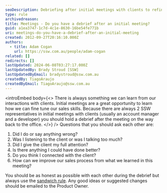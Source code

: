 ```yaml
---
seoDescription: Debriefing after initial meetings with clients to refine sales skills and enhance client connections.
type: rule
archivedreason:
title: Meetings - Do you have a debrief after an initial meeting?
guid: a1ea3747-1c7d-4c1e-8630-16be54fe771b
uri: meetings-do-you-have-a-debrief-after-an-initial-meeting
created: 2012-09-27T20:16:10.000Z
authors:
  - title: Adam Cogan
    url: https://ssw.com.au/people/adam-cogan
related: []
redirects: []
lastUpdated: 2024-06-08T03:27:17.000Z
lastUpdatedBy: Brady Stroud [SSW]
lastUpdatedByEmail: bradystroud@ssw.com.au
createdBy: TiagoAraujo
createdByEmail: TiagoAraujo@ssw.com.au
---
```


<introEmbed
  body={<>
There is always something we can learn from our interactions with clients.
Initial meetings are a great opportunity to learn how we can fine tune our sales skills. Because there are always 2 SSW representatives in initial meetings with clients (usually an account manager and a developer) you should hold a debrief after the meeting on the way back to the office.
  </>}
/>
Questions that you should ask each other are:

1. Did I do or say anything wrong?
2. Was I listening to the client or was I talking too much?
3. Did I give the client my full attention?
4. Is there anything I could have done better?
5. Do you think I connected with the client?
6. How can we improve our sales process from what we learned in this meeting?

You should be as honest as possible with each other during the debrief but always use the [sandwich rule](/do-you-follow-the-sandwich-rule).
Any good ideas or suggested changes should be emailed to the Product Owner.

